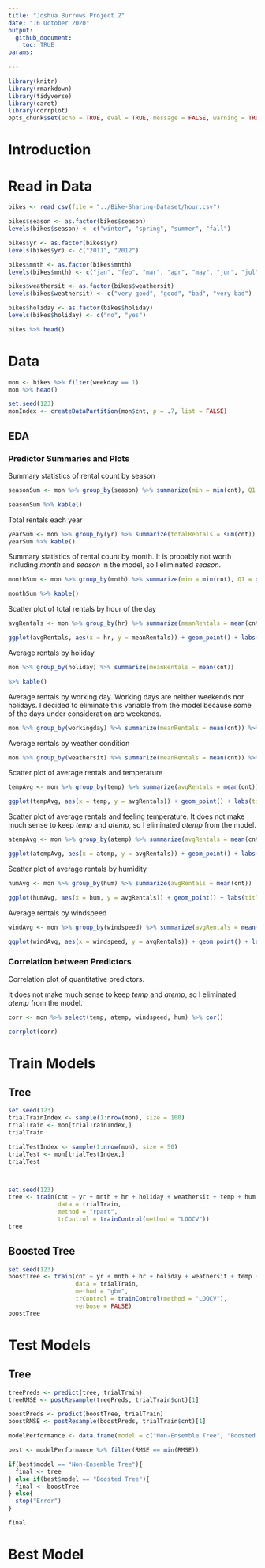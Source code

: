 ```yaml
---
title: "Joshua Burrows Project 2"
date: "16 October 2020"
output: 
  github_document: 
    toc: TRUE
params: 
  
---
```


```r
library(knitr)
library(rmarkdown)
library(tidyverse)
library(caret)
library(corrplot)
opts_chunk$set(echo = TRUE, eval = TRUE, message = FALSE, warning = TRUE)
```

# Introduction

# Read in Data 

```r
bikes <- read_csv(file = "../Bike-Sharing-Dataset/hour.csv")

bikes$season <- as.factor(bikes$season)
levels(bikes$season) <- c("winter", "spring", "summer", "fall")

bikes$yr <- as.factor(bikes$yr)
levels(bikes$yr) <- c("2011", "2012")

bikes$mnth <- as.factor(bikes$mnth)
levels(bikes$mnth) <- c("jan", "feb", "mar", "apr", "may", "jun", "jul", "aug", "sep", "oct", "nov", "dec")

bikes$weathersit <- as.factor(bikes$weathersit)
levels(bikes$weathersit) <- c("very good", "good", "bad", "very bad")

bikes$holiday <- as.factor(bikes$holiday)
levels(bikes$holiday) <- c("no", "yes")

bikes %>% head()
```

# Data 

```r
mon <- bikes %>% filter(weekday == 1)
mon %>% head()

set.seed(123)
monIndex <- createDataPartition(mon$cnt, p = .7, list = FALSE)
```

## EDA 

### Predictor Summaries and Plots

Summary statistics of rental count by season

```r
seasonSum <- mon %>% group_by(season) %>% summarize(min = min(cnt), Q1 = quantile(cnt, probs = c(.25), names = FALSE), median = median(cnt), mean = mean(cnt), Q3 = quantile(cnt, probs = c(.75), names = FALSE), max = max(cnt))

seasonSum %>% kable()
```

Total rentals each year 

```r
yearSum <- mon %>% group_by(yr) %>% summarize(totalRentals = sum(cnt))
yearSum %>% kable()
```

Summary statistics of rental count by month. It is probably not worth including *month* and *season* in the model, so I eliminated *season*. 

```r
monthSum <- mon %>% group_by(mnth) %>% summarize(min = min(cnt), Q1 = quantile(cnt, probs = c(.25), names = FALSE), median = median(cnt), mean = mean(cnt), Q3 = quantile(cnt, probs = c(.75), names = FALSE), max = max(cnt))

monthSum %>% kable()
```

Scatter plot of total rentals by hour of the day

```r
avgRentals <- mon %>% group_by(hr) %>% summarize(meanRentals = mean(cnt))

ggplot(avgRentals, aes(x = hr, y = meanRentals)) + geom_point() + labs(title = "Total Rentals by Hour", x = "Hour of the Day", y = "Total Rentals") 
```

Average rentals by holiday 

```r
mon %>% group_by(holiday) %>% summarize(meanRentals = mean(cnt)) 

%>% kable()
```

Average rentals by working day. Working days are neither weekends nor holidays. I decided to eliminate this variable from the model because some of the days under consideration are weekends. 

```r
mon %>% group_by(workingday) %>% summarize(meanRentals = mean(cnt)) %>% kable()
```

Average rentals by weather condition

```r
mon %>% group_by(weathersit) %>% summarize(meanRentals = mean(cnt)) %>% kable()
```

Scatter plot of average rentals and temperature

```r
tempAvg <- mon %>% group_by(temp) %>% summarize(avgRentals = mean(cnt))

ggplot(tempAvg, aes(x = temp, y = avgRentals)) + geom_point() + labs(title = "Average Rentals by Temperature", x = "Normalized Temperature", "Average Rentals")
```

Scatter plot of average rentals and feeling temperature. It does not make much sense to keep *temp* and *atemp*, so I eliminated *atemp* from the model. 

```r
atempAvg <- mon %>% group_by(atemp) %>% summarize(avgRentals = mean(cnt))

ggplot(atempAvg, aes(x = atemp, y = avgRentals)) + geom_point() + labs(title = "Average Rentals by Temperature", x = "Normalized Feeling Temperature", "Average Rentals")
```

Scatter plot of average rentals by humidity 

```r
humAvg <- mon %>% group_by(hum) %>% summarize(avgRentals = mean(cnt))

ggplot(humAvg, aes(x = hum, y = avgRentals)) + geom_point() + labs(title = "Average Rentals by Humidity", x = "Normalized Humidity", y = "Average Rentals") 
```

Average rentals by windspeed

```r
windAvg <- mon %>% group_by(windspeed) %>% summarize(avgRentals = mean(cnt))

ggplot(windAvg, aes(x = windspeed, y = avgRentals)) + geom_point() + labs(title = "Average Rentals by Windspeed", x = "Normalized Windspeed", y = "Average Rentals")
```

### Correlation between Predictors 

Correlation plot of quantitative predictors. 

It does not make much sense to keep *temp* and *atemp*, so I eliminated *atemp* from the model. 

```r
corr <- mon %>% select(temp, atemp, windspeed, hum) %>% cor()

corrplot(corr)

```

# Train Models

## Tree

```r
set.seed(123)
trialTrainIndex <- sample(1:nrow(mon), size = 100)
trialTrain <- mon[trialTrainIndex,]
trialTrain

trialTestIndex <- sample(1:nrow(mon), size = 50)
trialTest <- mon[trialTestIndex,]
trialTest



set.seed(123)
tree <- train(cnt ~ yr + mnth + hr + holiday + weathersit + temp + hum + windspeed, 
              data = trialTrain, 
              method = "rpart", 
              trControl = trainControl(method = "LOOCV"))
tree
```

## Boosted Tree 

```r
set.seed(123)
boostTree <- train(cnt ~ yr + mnth + hr + holiday + weathersit + temp + hum + windspeed, 
                   data = trialTrain, 
                   method = "gbm", 
                   trControl = trainControl(method = "LOOCV"), 
                   verbose = FALSE)
boostTree
```

# Test Models 

## Tree

```r
treePreds <- predict(tree, trialTrain)
treeRMSE <- postResample(treePreds, trialTrain$cnt)[1]

boostPreds <- predict(boostTree, trialTrain)
boostRMSE <- postResample(boostPreds, trialTrain$cnt)[1]

modelPerformance <- data.frame(model = c("Non-Ensemble Tree", "Boosted Tree"), RMSE = c(treeRMSE, boostRMSE))

best <- modelPerformance %>% filter(RMSE == min(RMSE))

if(best$model == "Non-Ensemble Tree"){
  final <- tree
} else if(best$model == "Boosted Tree"){
  final <- boostTree
} else{
  stop("Error")
}

final
```

# Best Model

```r

```







